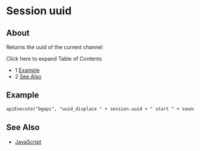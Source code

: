 
# Session uuid 

 

## About

Returns the uuid of the current channel

  
Click here to expand Table of Contents

* 1 [Example](#example)
* 2 [See Also](#see-also)

## Example

```xml
apiExecute("bgapi", "uuid_displace " + session.uuid + " start " + soundFile);
```

## See Also

* [JavaScript](../index.mdx#api)


